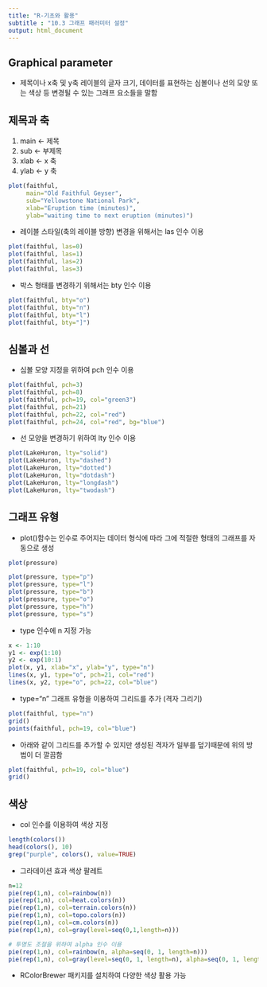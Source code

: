 ```yaml
---
title: "R-기초와 활용"
subtitle : "10.3 그래프 패러미터 설정"
output: html_document
---
```


## Graphical parameter
- 제목이나 x축 및 y축 레이블의 글자 크기, 데이터를 표현하는 심볼이나 선의 모양 또는 색상 등 변경될 수 있는 그래프 요소들을 말함

## 제목과 축
1. main <- 제목
2. sub <- 부제목
3. xlab <- x 축
4. ylab <- y 축

```r
plot(faithful,
     main="Old Faithful Geyser",
     sub="Yellowstone National Park",
     xlab="Eruption time (minutes)",
     ylab="waiting time to next eruption (minutes)")
```

- 레이블 스타일(축의 레이블 방향) 변경을 위해서는 las 인수 이용
```r
plot(faithful, las=0)
plot(faithful, las=1)
plot(faithful, las=2)
plot(faithful, las=3)
```

- 박스 형태를 변경하기 위해서는 bty 인수 이용
```r
plot(faithful, bty="o")
plot(faithful, bty="n")
plot(faithful, bty="l")
plot(faithful, bty="]")
```

## 심볼과 선
- 심볼 모양 지정을 위하여 pch 인수 이용
```r
plot(faithful, pch=3)
plot(faithful, pch=8)
plot(faithful, pch=19, col="green3")
plot(faithful, pch=21)
plot(faithful, pch=22, col="red")
plot(faithful, pch=24, col="red", bg="blue")
```

- 선 모양을 변경하기 위하여 lty 인수 이용
```r
plot(LakeHuron, lty="solid")
plot(LakeHuron, lty="dashed")
plot(LakeHuron, lty="dotted")
plot(LakeHuron, lty="dotdash")
plot(LakeHuron, lty="longdash")
plot(LakeHuron, lty="twodash")
```

## 그래프 유형
- plot()함수는 인수로 주어지는 데이터 형식에 따라 그에 적절한 형태의 그래프를 자동으로 생성

```r
plot(pressure)
```

```r
plot(pressure, type="p")
plot(pressure, type="l")
plot(pressure, type="b")
plot(pressure, type="o")
plot(pressure, type="h")
plot(pressure, type="s")
```

- type 인수에 n 지정 가능
```r
x <- 1:10
y1 <- exp(1:10)
y2 <- exp(10:1)
plot(x, y1, xlab="x", ylab="y", type="n")
lines(x, y1, type="o", pch=21, col="red")
lines(x, y2, type="o", pch=22, col="blue")
```

- type="n" 그래프 유형을 이용하여 그리드를 추가 (격자 그리기)

```r
plot(faithful, type="n")
grid()
points(faithful, pch=19, col="blue")
```

- 아래와 같이 그리드를 추가할 수 있지만 생성된 격자가 일부를 덮기때문에 위의 방법이 더 깔끔함
```r
plot(faithful, pch=19, col="blue")
grid()
```

## 색상
- col 인수를 이용하여 색상 지정
```r
length(colors())
head(colors(), 10)
grep("purple", colors(), value=TRUE)
```

- 그라데이션 효과 색상 팔레트
```r
n=12
pie(rep(1,n), col=rainbow(n))
pie(rep(1,n), col=heat.colors(n))
pie(rep(1,n), col=terrain.colors(n))
pie(rep(1,n), col=topo.colors(n))
pie(rep(1,n), col=cm.colors(n))
pie(rep(1,n), col=gray(level=seq(0,1,length=n)))

# 투명도 조절을 위하여 alpha 인수 이용
pie(rep(1,n), col=rainbow(n, alpha=seq(0, 1, length=n)))
pie(rep(1,n), col=gray(level=seq(0, 1, length=n), alpha=seq(0, 1, length=n)))

```

- RColorBrewer 패키지를 설치하여 다양한 색상 활용 가능


